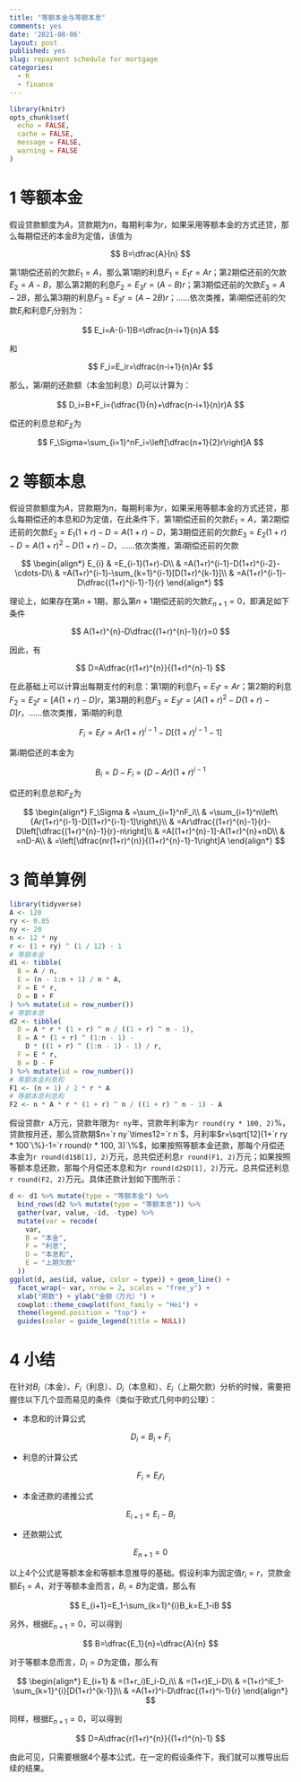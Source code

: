 ```yaml
---
title: "等额本金与等额本息"
comments: yes
date: '2021-08-06'
layout: post
published: yes
slug: repayment schedule for mortgage
categories:
  - R
  - finance
---
```


```r
library(knitr)
opts_chunk$set(
  echo = FALSE,
  cache = FALSE,
  message = FALSE,
  warning = FALSE
)
```

# 1 等额本金

假设贷款额度为$A$，贷款期为$n$，每期利率为$r$，如果采用等额本金的方式还贷，那么每期偿还的本金$B$为定值，该值为

$$
B=\dfrac{A}{n}
$$

第1期偿还前的欠款$E_1=A$，那么第1期的利息$F_1=E_1r=Ar$；第2期偿还前的欠款$E_2=A-B$，那么第2期的利息$F_2=E_3r=(A-B)r$；第3期偿还前的欠款$E_3=A-2B$，那么第3期的利息$F_3=E_3r=(A-2B)r$；……依次类推，第$i$期偿还前的欠款$E_i$和利息$F_i$分别为：

$$
E_i=A-(i-1)B=\dfrac{n-i+1}{n}A
$$

和

$$
F_i=E_ir=\dfrac{n-i+1}{n}Ar
$$

那么，第$i$期的还款额（本金加利息）$D_i$可以计算为：

$$
D_i=B+F_i=(\dfrac{1}{n}+\dfrac{n-i+1}{n}r)A
$$

<!--more-->

偿还的利息总和$F_\Sigma$为

$$
F_\Sigma=\sum_{i=1}^nF_i=\left[\dfrac{n+1}{2}r\right]A
$$

# 2 等额本息

假设贷款额度为$A$，贷款期为$n$，每期利率为$r$，如果采用等额本金的方式还贷，那么每期偿还的本息和$D$为定值，在此条件下，第1期偿还前的欠款$E_1=A$，第2期偿还前的欠款$E_2=E_1(1+r)-D=A(1+r)-D$，第3期偿还前的欠款$E_3=E_2(1+r)-D=A(1+r)^2-D(1+r)-D$，……依次类推，第$i$期偿还前的欠款

$$
\begin{align*}
E_{i} & =E_{i-1}(1+r)-D\\
 & =A(1+r)^{i-1}-D(1+r)^{i-2}-\cdots-D\\
 & =A(1+r)^{i-1}-\sum_{k=1}^{i-1}[D(1+r)^{k-1}]\\
 & =A(1+r)^{i-1}-D\dfrac{(1+r)^{i-1}-1}{r}
\end{align*}
$$

理论上，如果存在第$n+1$期，那么第$n+1$期偿还前的欠款$E_{n+1}=0$，即满足如下条件

$$
A(1+r)^{n}-D\dfrac{(1+r)^{n}-1}{r}=0
$$

因此，有

$$
D=A\dfrac{r(1+r)^{n}}{(1+r)^{n}-1}
$$

在此基础上可以计算出每期支付的利息：第1期的利息$F_1=E_1r=Ar$；第2期的利息$F_2=E_2r=[A(1+r)-D]r$，第3期的利息$F_3=E_3r=[A(1+r)^2-D(1+r)-D]r$，……依次类推，第$i$期的利息

$$
F_{i}=E_{i}r=Ar(1+r)^{i-1}-D[(1+r)^{i-1}-1]
$$

第$i$期偿还的本金为

$$
B_i=D-F_i=(D-Ar)(1+r)^{i-1}
$$

偿还的利息总和$F_\Sigma$为

$$
\begin{align*}
F_\Sigma & =\sum_{i=1}^nF_i\\
 & =\sum_{i=1}^n\left\{Ar(1+r)^{i-1}-D[(1+r)^{i-1}-1]\right\}\\
 & =Ar\dfrac{(1+r)^{n}-1}{r}-D\left[\dfrac{(1+r)^{n}-1}{r}-n\right]\\
 & =A[(1+r)^{n}-1]-A(1+r)^{n}+nD\\
 & =nD-A\\
 & =\left[\dfrac{nr(1+r)^{n}}{(1+r)^{n}-1}-1\right]A
\end{align*}
$$

# 3 简单算例

```r
library(tidyverse)
A <- 120
ry <- 0.05
ny <- 20
n <- 12 * ny
r <- (1 + ry) ^ (1 / 12) - 1
# 等额本金
d1 <- tibble(
  B = A / n,
  E = (n - 1:n + 1) / n * A,
  F = E * r,
  D = B + F
) %>% mutate(id = row_number())
# 等额本息
d2 <- tibble(
  D = A * r * (1 + r) ^ n / ((1 + r) ^ n - 1),
  E = A * (1 + r) ^ (1:n - 1) -
    D * ((1 + r) ^ (1:n - 1) - 1) / r,
  F = E * r,
  B = D - F
) %>% mutate(id = row_number())
# 等额本金利息和
F1 <- (n + 1) / 2 * r * A
# 等额本息利息和
F2 <- n * A * r * (1 + r) ^ n / ((1 + r) ^ n - 1) - A
```

假设贷款`r A`万元，贷款年限为`r ny`年，贷款年利率为`r round(ry * 100, 2)`%，贷款按月还，那么贷款期$n=`r ny`\times12=`r n`$，月利率$r=\sqrt[12]{1+`r ry * 100`\%}-1=`r round(r * 100, 3)`\%$，如果按照等额本金还款，那每个月偿还本金为`r round(d1$B[1], 2)`万元，总共偿还利息`r round(F1, 2)`万元；如果按照等额本息还款，那每个月偿还本息和为`r round(d2$D[1], 2)`万元，总共偿还利息`r round(F2, 2)`万元。具体还款计划如下图所示：

```r
d <- d1 %>% mutate(type = "等额本金") %>%
  bind_rows(d2 %>% mutate(type = "等额本息")) %>%
  gather(var, value, -id, -type) %>%
  mutate(var = recode(
    var,
    B = "本金",
    F = "利息",
    D = "本息和",
    E = "上期欠款"
  ))
ggplot(d, aes(id, value, color = type)) + geom_line() +
  facet_wrap(~ var, nrow = 2, scales = "free_y") +
  xlab("期数") + ylab("金额（万元）") +
  cowplot::theme_cowplot(font_family = "Hei") +
  theme(legend.position = "top") +
  guides(color = guide_legend(title = NULL))
```

# 4 小结

在针对$B_i$（本金）、$F_i$（利息）、$D_i$（本息和）、$E_i$（上期欠款）分析的时候，需要把握住以下几个显而易见的条件（类似于欧式几何中的公理）：

- 本息和的计算公式

$$
D_i=B_i+F_i
$$

- 利息的计算公式

$$
F_i=E_ir_i
$$

- 本金还款的递推公式

$$
E_{i+1}=E_i-B_i
$$

- 还款期公式

$$
E_{n+1}=0
$$

以上4个公式是等额本金和等额本息推导的基础。假设利率为固定值$r_i=r$，贷款金额$E_1=A$，对于等额本金而言，$B_i=B$为定值，那么有

$$
E_{i+1}=E_1-\sum_{k=1}^{i}B_k=E_1-iB
$$

另外，根据$E_{n+1}=0$，可以得到

$$
B=\dfrac{E_1}{n}=\dfrac{A}{n}
$$

对于等额本息而言，$D_i=D$为定值，那么有

$$
\begin{align*}
E_{i+1} & =(1+r_i)E_i-D_i\\
 & =(1+r)E_i-D\\
 & =(1+r)^iE_1-\sum_{k=1}^{i}[D(1+r)^{k-1}]\\
 & =A(1+r)^i-D\dfrac{(1+r)^i-1}{r}
\end{align*}
$$

同样，根据$E_{n+1}=0$，可以得到

$$
D=A\dfrac{r(1+r)^{n}}{(1+r)^{n}-1}
$$

由此可见，只需要根据4个基本公式，在一定的假设条件下，我们就可以推导出后续的结果。
